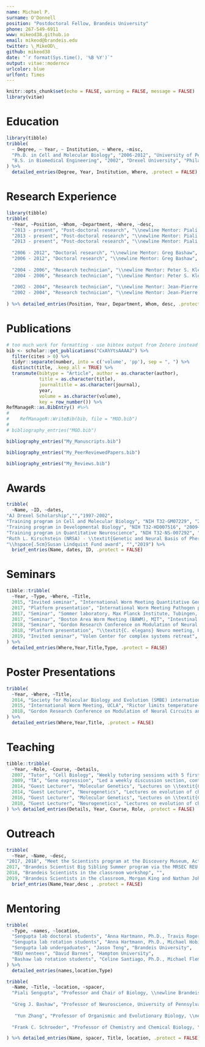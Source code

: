 ```yaml
---
name: Michael P.
surname: O'Donnell
position: "Postdoctoral Fellow, Brandeis University"
phone: 267-549-6911
www: mikeod38.github.io
email: mikeod@brandeis.edu
twitter: \_MikeOD\_
github: mikeod38
date: "`r format(Sys.time(), '%B %Y')`"
output: vitae::moderncv
urlcolor: blue
urlfont: Times
---
```


```r
knitr::opts_chunk$set(echo = FALSE, warning = FALSE, message = FALSE)
library(vitae)
```

\definecolor{color0}{rgb}{0,0,0}
\definecolor{color1}{rgb}{0,0,0}
\definecolor{color2}{rgb}{0,0,0}
\definecolor{color3}{rgb}{0,0,0}


# Education

```r
library(tibble)
tribble(
  ~ Degree, ~ Year, ~ Institution, ~ Where, ~misc,
  "Ph.D. in Cell and Molecular Biology", "2006-2012", "University of Pennsylvania", "Philadelphia, PA", "\\newline \\textbf{Thesis:} Signal transduction mechanisms in commissural axon guidance: The role of intracellular tyrosine kinases in Netrin-DCC/frazzled axon attraction", 
  "B.S. in Biomedical Engineering", "2002", "Drexel University", "Philadelphia, PA", ""
) %>% 
  detailed_entries(Degree, Year, Institution, Where, .protect = FALSE)
```

# Research Experience
```r
library(tibble)
tribble(
  ~Year, ~Position, ~Whom, ~Department, ~Where, ~desc,
  "2013 - present", "Post-doctoral research", "\\newline Mentor: Piali Sengupta", "Brandeis University", "Waltham, MA", "Demonstrated that a bacterially-derived neurotransmitter, tyramine, can modulate olfactory responses and co-opt the function of the host tyraminergic/octopaminergic system. ",
  "2013 - present", "Post-doctoral research", "\\newline Mentor: Piali Sengupta", "Brandeis University", "Waltham, MA", "Studied the role of feeding state in the integration of sensory inputs during development. Identified a role for intestinal mTORC2 in promoting gut-to-brain signaling. ",
  "2013 - present", "Post-doctoral research", "\\newline Mentor: Piali Sengupta", "Brandeis University", "Waltham, MA", "Established a microfluidics-based system to study the effects of colonizing microbes on sensory-driven behavior in \\textit{C. elegans}. The system allows high-throughput behavioral screening of both bacteria and chemosensory cues. ",
  
  "2006 - 2012", "Doctoral research", "\\newline Mentor: Greg Bashaw", "University of Pennsylvania Medical School", "Philadelphia, PA", "Thesis: Signal transduction mechanisms in commissural axon guidance: The role of intracellular tyrosine kinases in Netrin-DCC/frazzled axon attraction",
  "2006 - 2012", "Doctoral research", "\\newline Mentor: Greg Bashaw", "University of Pennsylvania Medical School", "Philadelphia, PA", "Identified roles of multiple intracellular kinases in driving attractive axon guidance decisions in response to the highly conserved guidance cue, Netrin. These kinases couple the Netrin receptor to regulate multiple cytoskeletal events during axon guidance.",
  
  "2004 - 2006", "Research technician", "\\newline Mentor: Peter S. Klein", "University of Pennsylvania Medical School", "Philadelphia, PA", "Investigated the function of an IGF-receptor interacting protein essential for eye development. ",
  "2004 - 2006", "Research technician", "\\newline Mentor: Peter S. Klein", "University of Pennsylvania Medical School", "Philadelphia, PA", "Studied the role glycogen synthase kinase (GSK3) in regulating the behavioral effects of lithium. ",
  
  "2002 - 2004", "Research technician", "\\newline Mentor: Jean-Pierre Saint-Jeannet", "University of Pennsylvania School of Veterinary Medicine", "Philadelphia, PA", "Identified a feed-forward transcriptional system involving SoxE factors that is essential for long range neural crest cell migration in \\textit{Xenopus}. ",  
  "2002 - 2004", "Research technician", "\\newline Mentor: Jean-Pierre Saint-Jeannet", "University of Pennsylvania School of Veterinary Medicine", "Philadelphia, PA", "Investigated the function of a DMRT-family transcription factor in olfactory neuron specification."
  
) %>% detailed_entries(Position, Year, Department, Whom, desc, .protect = FALSE) 
```

\newpage
# Publications
```r
# too much work for formatting - use bibtex output from Zotero instead
bib <- scholar::get_publications("CxAhYtsAAAAJ") %>%
  filter(cites > 0) %>%
  tidyr::separate(number, into = c('volume', 'pp'), sep = ", ") %>%
  distinct(title, .keep_all = TRUE) %>%
  transmute(bibtype = "Article", author = as.character(author),
            title = as.character(title),
            journaltitle = as.character(journal),
            year,
            volume = as.character(volume),
            key = row_number()) %>%
RefManageR::as.BibEntry() #%>%
# 
#    RefManageR::WriteBib(bib, file = "MOD.bib")
# 
# bibliography_entries("MOD.bib")
```

\textbf{Manuscripts}
```r
bibliography_entries("My_Manuscripts.bib")
```

\textbf{Peer-reviewed primary research}
```r
bibliography_entries("My_PeerReviewedPapers.bib")
```

\textbf{Reviews and commentaries}
```r
bibliography_entries("My_Reviews.bib")
```


\textbf{My Bibliography}
\href{https://www.ncbi.nlm.nih.gov/myncbi/1J16Yp6Zdle5w/bibliography/public/}{https://www.ncbi.nlm.nih.gov/myncbi/1J16Yp6Zdle5w/bibliography/public/}


# Awards
```r
tribble(
  ~Name, ~ID, ~dates,
"AJ Drexel Scholarship","","1997-2002",
"Training program in Cell and Molecular Biology", "NIH T32-GM07229", "2007-2009",
"Training program in Developmental Biology", "NIH T32-HD007516", "2009–2012",
"Training program in Quantitative Neuroscience", "NIH T32-NS-007292", "2013",
"Ruth L. Kirschstein (NRSA) - \\textit{Genetic and Neural Basis of Pheromone Sensory Integration in Nematodes}", "NIH F32 DC013711", "2014-2015",
"\\hspace{.5cm}Susan Lindquist Fund award", "","2019") %>%
  brief_entries(Name, dates, ID, .protect = FALSE)
```

# Seminars
```r
tibble::tribble(
  ~Year, ~Type, ~Where, ~Title,
  2015, "Invited seminar", "International Worm Meeting Quantitative Genetics Workshop, UCLA", "Natural variation in a TOR-complex 2 component underlies a temperature-dependent polyphenic trait",
  2017, "Platform presentation", "International Worm Meeting Pathogen parallel session, UCLA", "Intestinal colonization by bacteria alters chemosensory responses to alcohols",
  2017, "Seminar", "Sommer laboratory, Max Planck Institute, Tubingen, Germany", "TORC2 signaling and gut colonization regulates neuronal state",
  2017, "Seminar", "Boston Area Worm Meeting (BAWM), MIT", "Intestinal mTORC2 and gut colonization regulates internal state",
  2018, "Seminar", "Gordon Research Conference on Modulation of Neural Circuits and Behavior, Sunday River, ME", "Modulation of phenotypic plasticity by gut-brain signaling",
  2018, "Platform presentation", "\\textit{C. elegans} Neuro meeting, UW Madison", "Modulation of aversive chemical responses by tyramine-producing bacteria",
  2019, "Invited seminar", "Volen Center for complex systems retreat", "Modulation of aversive chemical responses by tyramine-producing bacteria"
) %>%
  detailed_entries(Where,Year,Title,Type, .protect = FALSE)
```

# Poster Presentations
```r
tribble(
  ~Year, ~Where, ~Title,
  2014, "Society for Molecular Biology and Evolution (SMBE) international meeting, San Juan, PR.", "Opposing peptide signals shape a polyphenic trait in \\textit{C. elegans}",
  2015, "International Worm Meeting, UCLA", "Rictor limits temperature-dependent dauer formation by controlling intestine-neuron signaling",
  2018, "Gordon Research Conference on Modulation of Neural Circuits and Behavior, Sunday River ME", "Intestinal colonization by bacteria alters chemosensory avoidance of alcohols"
) %>%
  detailed_entries(Where,Year,Title, .protect = FALSE)
```


\newpage
# Teaching

```r
tibble::tribble(
  ~Year, ~Role, ~Course, ~Details,
  2007, "Tutor", "Cell Biology", "Weekly tutoring sessions with 5 first-year graduate students",
  2009, "TA", "Gene expression", "Led a weekly discussion section, contributed to exam writing and grading",
  2014, "Guest Lecturer", "Molecular Genetics", "Lectures on \\textit{C elegans} genetics and natural variation, QTL analysis",
  2014, "Guest Lecturer", "Neurogenetics", "Lectures on evolution of chemosensory receptors",
  2016, "Guest Lecturer", "Molecular Genetics", "Lectures on \\textit{C elegans} genetics and natural variation, QTL analysis",
  2018, "Guest Lecturer", "Neurogenetics", "Lectures on evolution of chemosensory receptors"
) %>% detailed_entries(Details, Year, Course, Role, .protect = FALSE)

```


# Outreach

```r
tribble(
  ~Year, ~Name, ~desc,
"2017, 2018", "Meet the Scientists program at the Discovery Museum, Acton MA", "All ages demonstration",
2017, "Brandeis Scientist Big Sibling Summer program via the MRSEC REU program", "Mentoring non-Brandeis undergraduates",
2018, "Brandeis Scientists in the classroom workshop", "",
2019, "Brandeis Scientists in the classroom, Morgan King and Nathan Johnson's 7th grade science classes. \\url{https://doi.org/10.6084/m9.figshare.9693464}", "McDevitt Middle School, Waltham") %>%
  brief_entries(Name,Year,desc , .protect = FALSE)

```

# Mentoring

```r
tribble(
  ~Type, ~names, ~location,
  "Sengupta lab doctoral students", "Anna Hartmann, Ph.D., Travis Rogers, Munzareen Khan", "Brandeis University",
  "Sengupta lab rotation students", "Anna Hartmann, Ph.D., Michael Hobin, Daniel Powell, Isa Gell-Levey, Justin Shin", "Brandeis University",
  "Sengupta lab undergaduates", "Jason Teng", "Brandeis University",
  "REU mentees", "David Barnes", "Hampton University",
  "Bashaw lab rotation students", "Celine Santiago, Ph.D., Michael Fleming, Ph.D., Joe Zinksi, Ph.D.", "University of Pennsylvania"
) %>%
  detailed_entries(names,location,Type)
```

\section{References}

```r
tribble(
  ~Name, ~Title, ~location, ~spacer,
  "Piali Sengupta", "Professor and Chair of Biology, \\newline Brandeis University", "Shapiro Science Center 2-08A \\newline 415 South St. Waltham, MA 02454  \\newline (781)-736-2686 \\newline \\href{mailto:sengupta@brandeis.edu}{ sengupta@brandeis.edu}", "",
  
  "Greg J. Bashaw", "Professor of Neuroscience, University of Pennsylvania", "135A Clinical Research Building \\newline 415 Curie Boulevard Philadelphia, PA 19104 \\newline (215)-898-0829 \\newline \\href{mailto:gbashaw@pennmedicine.upenn.edu}{gbashaw@pennmedicine.upenn.edu}", "",
  
   "Yun Zhang", "Professor of Organismic and Evolutionary Biology, \\newline Harvard University", "Center for Brain Science \\newline 52 Oxford Street Cambridge, MA 02138 \\newline (617)-495-1107 \\newline \\href{mailto:yzhang@oeb.harvard.edu}{yzhang@oeb.harvard.edu}", "",
  
  "Frank C. Schroeder", "Professor of Chemistry and Chemical Biology, \\newline Cornell University", "Boyce Thompson Institute \\newline 533 Tower Rd Ithaca, NY 14853 \\newline (607)-254-4391 \\newline \\href{mailto:schroeder@cornell.edu}{schroeder@cornell.edu}", ""

) %>% detailed_entries(Name, spacer, Title, location, .protect = FALSE)
```

